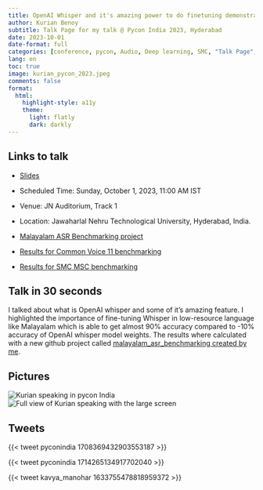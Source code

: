 ```yaml
---
title: OpenAI Whisper and it's amazing power to do finetuning demonstrated on my Mother tongue
author: Kurian Benoy
subtitle: Talk Page for my talk @ Pycon India 2023, Hyderabad
date: 2023-10-01
date-format: full
categories: [conference, pycon, Audio, Deep learning, SMC, "Talk Page", Python]
lang: en
toc: true
image: kurian_pycon_2023.jpeg
comments: false
format:
  html:
    highlight-style: a11y
    theme:
      light: flatly
      dark: darkly
---
```


## Links to talk

- [Slides](../../../talks/pyconindia-2023/pyconind.qmd)

- Scheduled Time: Sunday, October 1, 2023, 11:00 AM IST 

- Venue: JN Auditorium, Track 1

- Location: Jawaharlal Nehru Technological University, Hyderabad, India.

- [Malayalam ASR Benchmarking project](https://github.com/kurianbenoy/malayalam_asr_benchmarking)

- [Results for Common Voice 11 benchmarking](https://huggingface.co/datasets/kurianbenoy/malayalam_common_voice_benchmarking)

- [Results for SMC MSC benchmarking](https://huggingface.co/datasets/kurianbenoy/malayalam_msc_benchmarking)

## Talk in 30 seconds

I talked about what is OpenAI whisper and some of it's amazing feature. I highlighted the
importance of fine-tuning Whisper in low-resource language like Malayalam which is able to get
almost 90% accuracy compared to -10% accuracy of OpenAI whisper model weights. The results where
calculated with a new github project called [malayalam_asr_benchmarking created by me](https://github.com/kurianbenoy/malayalam_asr_benchmarking).

## Pictures

![Kurian speaking in pycon India](https://github.com/kurianbenoy/kurianbenoy-website/assets/24592806/1e7fbe8b-ce77-4126-b6cb-42d641d02261)
![Full view of Kurian speaking with the large screen](https://github.com/kurianbenoy/kurianbenoy-website/assets/24592806/10f2ce20-d6e2-414a-9031-1f8a60a903e9)

## Tweets

{{< tweet pyconindia 1708369432903553187 >}}

{{< tweet pyconindia 1714265134917702040 >}}

{{< tweet kavya_manohar 1633755478818959372 >}}
